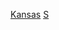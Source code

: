 {{US state highway categories}}
{{Commons cat|State highways in Kansas}}

[[Category:美国各州州道|Kansas]]
[[Category:堪薩斯州道路|S]]